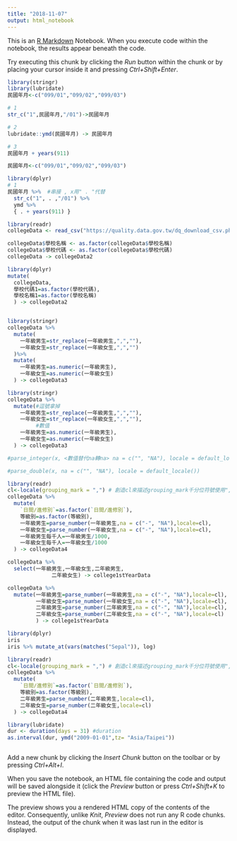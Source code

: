 ```yaml
---
title: "2018-11-07"
output: html_notebook
---
```


This is an [R Markdown](http://rmarkdown.rstudio.com) Notebook. When you execute code within the notebook, the results appear beneath the code. 

Try executing this chunk by clicking the *Run* button within the chunk or by placing your cursor inside it and pressing *Ctrl+Shift+Enter*. 

```r
library(stringr)
library(lubridate)
民國年月<-c("099/01","099/02","099/03")

# 1
str_c("1",民國年月,"/01")->民國年月

# 2
lubridate::ymd(民國年月) -> 民國年月

# 3
民國年月 + years(911)
```

```r
民國年月<-c("099/01","099/02","099/03")

library(dplyr)
# 1
民國年月 %>%  #串接 , x用" . "代替
  str_c("1", . ,"/01") %>%
  ymd %>%
  { . + years(911) }
```

```r
library(readr)
collegeData <- read_csv("https://quality.data.gov.tw/dq_download_csv.php?nid=6231&md5_url=dda8fca407131483c1d8cbf3d61cf793")
```

```r
collegeData$學校名稱 <- as.factor(collegeData$學校名稱)
collegeData$學校代碼 <- as.factor(collegeData$學校代碼)
collegeData -> collegeData2
```

```r
library(dplyr)
mutate(
  collegeData,
  學校代碼1=as.factor(學校代碼),
  學校名稱1=as.factor(學校名稱)
  ) -> collegeData2
```

```r

```

```r
library(stringr)
collegeData %>%
  mutate(
    一年級男生=str_replace(一年級男生,",",""),  
    一年級女生=str_replace(一年級女生,",","")
  )%>%
  mutate(
    一年級男生=as.numeric(一年級男生),
    一年級女生=as.numeric(一年級女生)
  ) -> collegeData3 
```

```r
library(stringr)
collegeData %>%
  mutate(#逗號拿掉
    一年級男生=str_replace(一年級男生,",",""),
    一年級女生=str_replace(一年級女生,",",""),
         #數值
    一年級男生=as.numeric(一年級男生),
    一年級女生=as.numeric(一年級女生)
  ) -> collegeData3
```

```r
#parse_integer(x, <數值替代na轉na> na = c("", "NA"), locale = default_locale())

#parse_double(x, na = c("", "NA"), locale = default_locale())

library(readr)
cl<-locale(grouping_mark = ",") # 創造cl來描述grouping_mark千分位符號使用","的習慣場景 locale=場景 可多場景
collegeData %>% 
  mutate(
    `日間∕進修別`=as.factor(`日間∕進修別`),
    等級別=as.factor(等級別),
    一年級男生=parse_number(一年級男生,na = c("-", "NA"),locale=cl),
    一年級女生=parse_number(一年級女生,na = c("-", "NA"),locale=cl),
    一年級男生每千人=一年級男生/1000,
    一年級女生每千人=一年級女生/1000
  ) -> collegeData4


```

```r
collegeData %>%
  select(一年級男生,一年級女生,二年級男生,
              二年級女生) -> college1stYearData
```

```r
collegeData %>%
  mutate(一年級男生=parse_number(一年級男生,na = c("-", "NA"),locale=cl),
         一年級女生=parse_number(一年級女生,na = c("-", "NA"),locale=cl),
         二年級男生=parse_number(二年級男生,na = c("-", "NA"),locale=cl),
         二年級女生=parse_number(二年級女生,na = c("-", "NA"),locale=cl)
         ) -> college1stYearData
```

```r
library(dplyr)
iris
iris %>% mutate_at(vars(matches("Sepal")), log)
```

```r
library(readr)
cl<-locale(grouping_mark = ",") # 創造cl來描述grouping_mark千分位符號使用","的習慣場景 locale=場景 可多場景
collegeData %>% 
  mutate(
    `日間∕進修別`=as.factor(`日間∕進修別`),
    等級別=as.factor(等級別),
    二年級男生=parse_number(二年級男生,locale=cl),
    二年級女生=parse_number(二年級女生,locale=cl)
  ) -> collegeData4
```

```r
library(lubridate)
dur <- duration(days = 31) #duration
as.interval(dur, ymd("2009-01-01",tz= "Asia/Taipei"))

```

```r

```

Add a new chunk by clicking the *Insert Chunk* button on the toolbar or by pressing *Ctrl+Alt+I*.

When you save the notebook, an HTML file containing the code and output will be saved alongside it (click the *Preview* button or press *Ctrl+Shift+K* to preview the HTML file).

The preview shows you a rendered HTML copy of the contents of the editor. Consequently, unlike *Knit*, *Preview* does not run any R code chunks. Instead, the output of the chunk when it was last run in the editor is displayed.
